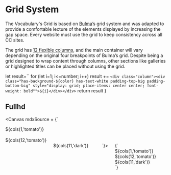 
<Meta title="Layouts/Grid" />

# Grid System

The Vocabulary's Grid is based on [Bulma](https://bulma.io)’s grid system and was adapted to provide a comfortable lecture of the elements displayed by increasing the gap space. Every website must use the grid to keep consistency across all CC sites.

The grid has [12 flexible columns](https://bulma.io/documentation/columns/sizes/#12-columns-system), and the main container will vary depending on the original four breakpoints of Bulma’s grid. Despite being a grid designed to wrap content through columns, other sections like galleries or highlighted titles can be placed without using the grid.

  let result=``
  for (let i=1; i<=number; i++)
  result += `<div class="column"><div class="has-background-${color} has-text-white padding-top-big padding-bottom-big" style="display: grid; place-items: center center; font-weight: bold"">${i}</div></div>`
  return result
}

## Fullhd

<Canvas mdxSource = {`
<div style="width: 1248px;">
  <div class="container columns">
    ${cols(1,'tomato')}
  </div>
  <br>
  <div class="container columns is-6">
      ${cols(12,'tomato')}
  <div>
  <br>
  <div class="container columns is-6">
      ${cols(11,'dark')}
  <div>
</div>
  `}>
  <Story name="Fullhd" parameters={{
    design: figmaConfig('3990%3A1666')
  }}>{`
  <div style="width: 1248px;">
  <div class="columns">
  ${cols(1,'tomato')}
  </div>
  <div class="columns">
  ${cols(12,'tomato')}
  </div>
  <div class="columns">
  ${cols(11,'dark')}
  </div>
  </div>
  `}</Story>
</Canvas>

## Desktop

<Canvas mdxSource = {`
<div style="width: 952px;">
  <div class="container columns">
    ${cols(1,'tomato')}
  </div>
  <br>
  <div class="container columns">
      ${cols(12,'tomato')}
  <div>
  <br>
  <div class="container columns">
      ${cols(11,'dark')}
  <div>
</div>
  `}>
  <Story name="Desktop" parameters={{
    design: figmaConfig('3990%3A1666')
  }}>{`
  <div style="width: 952px;">
  <div class="columns" >
  ${cols(1,'tomato')}
  </div>
  <div class="columns">
  ${cols(12,'tomato')}
  </div>
  <div class="columns">
  ${cols(11,'dark')}
  </div>
  </div>
  `}</Story>
</Canvas>

## Tablet

<Canvas mdxSource = {`
<div style="width: 736px;">
  <div class="columns">
    ${cols(1,'tomato')}
  </div>
  <br>
  <div class="columns">
      ${cols(12,'tomato')}
  <div>
  <br>
  <div class="columns">
      ${cols(11,'dark')}
  <div>
</div>
  `}>
  <Story name="Tablet" parameters={{
    design: figmaConfig('3990%3A1666')
  }}>{`
  <div style="width: 736px;">
  <div class="columns">
  ${cols(1,'tomato')}
  </div>
  <div class="columns">
  ${cols(12,'tomato')}
  </div>
  <div class="columns">
  ${cols(11,'dark')}
  </div>
  </div>
  `}</Story>
</Canvas>

## Mobile

<Canvas mdxSource = {`
<div style="width: 276px;">
  <div class="columns">
    ${cols(1,'tomato')}
  </div>
  <br>
  <div class="columns">
      ${cols(4,'tomato')}
  <div>
  <br>
  <div class="columns">
      ${cols(3,'dark')}
  <div>
</div>
  `}>
  <Story name="Mobile" parameters={{
    design: figmaConfig('3990%3A1666')
  }}>{`
  <div style="width: 276px;">
  <div class="columns">
  ${cols(1,'tomato')}
  </div>
  <div class="columns">
  ${cols(4,'tomato')}
  </div>
  <div class="columns">
  ${cols(3,'dark')}
  </div>
  </div>
  `}</Story>
</Canvas>

[Bulma](https://bulma.io) also offers further customisation with respect to the column widths. If you prefer, bulma column width classes such as `is-three-quarters` can also be explicitly applied to any individual column. This would then force the column to occupy three-fourths of the total container width, which by default spaces out equally. Bulma also offers provisions to modify the size, responsiveness, nesting, gap and other customised variants.

Head over to the [bulma documentation](https://bulma.io/documentation/columns/sizes/) to learn more.
